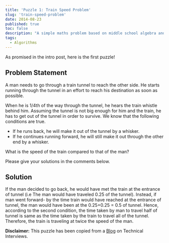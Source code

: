 ```yaml
---
title: 'Puzzle 1: Train Speed Problem'
slug: 'train-speed-problem'
date: 2014-08-23
published: true
toc: false
description: "A simple maths problem based on middle school algebra and arithmetics."
tags:
  - Algorithms
---
```


As promised in the intro post, here is the first puzzle!

## Problem Statement

A man needs to go through a train tunnel to reach the other side. He starts running through the
tunnel in an effort to reach his destination as soon as possible.

<!-- more -->

When he is 1/4th of the way
through the tunnel, he hears the train whistle behind him. Assuming the tunnel is not big enough
for him and the train, he has to get out of the tunnel in order to survive. We know that the
following conditions are true.

- If he runs back, he will make it out of the tunnel by a whisker.
- If he continues running forward, he will still make it out through the other end by a whisker.

What is the speed of the train compared to that of the man?

Please give your solutions in the comments below.

## Solution

If the man decided to go back, he would have met the train at the entrance of tunnel (i.e The man
would have traveled 0.25 of the tunnel). Instead, if man went forward- by the time train would have
reached at the entrance of tunnel, the man would have been at the 0.25+0.25 = 0.5 of tunnel. Hence,
according to the second condition, the time taken by man to travel half of tunnel is same as the
time taken by the train to travel all of the tunnel. Therefore, the train is traveling at twice the
speed of the man.

**Disclaimer:** This puzzle has been copied from a [Blog](https://www.mytechinterviews.com/) on
Technical Interviews.
